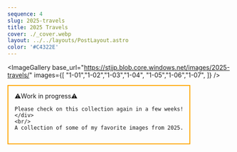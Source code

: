 ```yaml
---
sequence: 4
slug: 2025-travels
title: 2025 Travels
cover: ./_cover.webp
layout: ../../layouts/PostLayout.astro
color: '#C4322E'
---
```


<ImageGallery base_url="https://stjjp.blob.core.windows.net/images/2025-travels/" images={[
    "1-01","1-02","1-03","1-04",
    "1-05","1-06","1-07",
]} />

<Footnote>
    <div style="border: 2px solid orange; max-width: max-content; padding: 1em;">
    ⚠️Work in progress⚠️

    Please check on this collection again in a few weeks!
    </div>
    <br/>
    A collection of some of my favorite images from 2025.
</Footnote>

<PaginationLinks postId={frontmatter.sequence} />